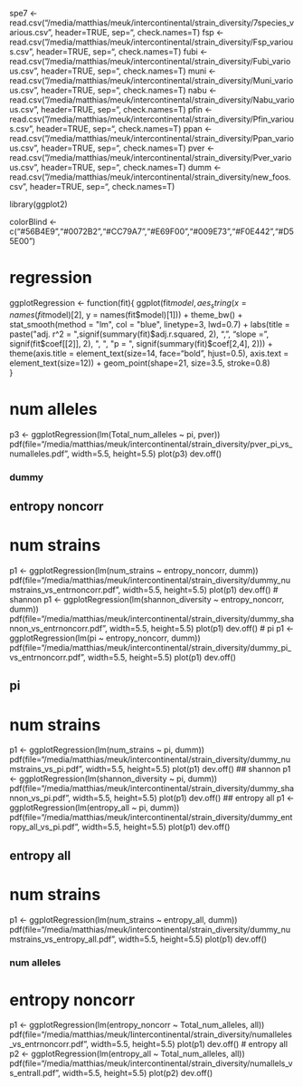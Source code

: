 spe7 <- read.csv("/media/matthias/meuk/intercontinental/strain_diversity/7species_various.csv", header=TRUE, sep="\t", check.names=T)
fsp <- read.csv("/media/matthias/meuk/intercontinental/strain_diversity/Fsp_various.csv", header=TRUE, sep="\t", check.names=T)
fubi <- read.csv("/media/matthias/meuk/intercontinental/strain_diversity/Fubi_various.csv", header=TRUE, sep="\t", check.names=T)
muni <- read.csv("/media/matthias/meuk/intercontinental/strain_diversity/Muni_various.csv", header=TRUE, sep="\t", check.names=T)
nabu <- read.csv("/media/matthias/meuk/intercontinental/strain_diversity/Nabu_various.csv", header=TRUE, sep="\t", check.names=T)
pfin <- read.csv("/media/matthias/meuk/intercontinental/strain_diversity/Pfin_various.csv", header=TRUE, sep="\t", check.names=T)
ppan <- read.csv("/media/matthias/meuk/intercontinental/strain_diversity/Ppan_various.csv", header=TRUE, sep="\t", check.names=T)
pver <- read.csv("/media/matthias/meuk/intercontinental/strain_diversity/Pver_various.csv", header=TRUE, sep="\t", check.names=T)
dumm <- read.csv("/media/matthias/meuk/intercontinental/strain_diversity/new_foos.csv", header=TRUE, sep="\t", check.names=T)

library(ggplot2)

colorBlind <- c("#56B4E9","#0072B2","#CC79A7","#E69F00","#009E73","#F0E442","#D55E00")

# regression
ggplotRegression <- function(fit){
    ggplot(fit$model, aes_string(x = names(fit$model)[2], y = names(fit$model)[1])) +
    theme_bw() +
    stat_smooth(method = "lm", col = "blue", linetype=3, lwd=0.7) +
    labs(title = paste("adj. r^2 = ",signif(summary(fit)$adj.r.squared, 2), ",  ",
                     "slope = ", signif(fit$coef[[2]], 2), ",  ",
                     "p = ", signif(summary(fit)$coef[2,4], 2))) +
    theme(axis.title = element_text(size=14, face="bold", hjust=0.5),
          axis.text = element_text(size=12)) +
    geom_point(shape=21, size=3.5, stroke=0.8)    
}

# num alleles
p3 <- ggplotRegression(lm(Total_num_alleles ~ pi, pver))
pdf(file="/media/matthias/meuk/intercontinental/strain_diversity/pver_pi_vs_numalleles.pdf", width=5.5, height=5.5)
plot(p3)
dev.off()


### dummy

## entropy noncorr
# num strains
p1 <- ggplotRegression(lm(num_strains ~ entropy_noncorr, dumm))
pdf(file="/media/matthias/meuk/intercontinental/strain_diversity/dummy_numstrains_vs_entrnoncorr.pdf", width=5.5, height=5.5)
plot(p1)
dev.off()
# shannon
p1 <- ggplotRegression(lm(shannon_diversity ~ entropy_noncorr, dumm))
pdf(file="/media/matthias/meuk/intercontinental/strain_diversity/dummy_shannon_vs_entrnoncorr.pdf", width=5.5, height=5.5)
plot(p1)
dev.off()
# pi
p1 <- ggplotRegression(lm(pi ~ entropy_noncorr, dumm))
pdf(file="/media/matthias/meuk/intercontinental/strain_diversity/dummy_pi_vs_entrnoncorr.pdf", width=5.5, height=5.5)
plot(p1)
dev.off()

## pi
# num strains
p1 <- ggplotRegression(lm(num_strains ~ pi, dumm))
pdf(file="/media/matthias/meuk/intercontinental/strain_diversity/dummy_numstrains_vs_pi.pdf", width=5.5, height=5.5)
plot(p1)
dev.off()
## shannon
p1 <- ggplotRegression(lm(shannon_diversity ~ pi, dumm))
pdf(file="/media/matthias/meuk/intercontinental/strain_diversity/dummy_shannon_vs_pi.pdf", width=5.5, height=5.5)
plot(p1)
dev.off()
## entropy all
p1 <- ggplotRegression(lm(entropy_all ~ pi, dumm))
pdf(file="/media/matthias/meuk/intercontinental/strain_diversity/dummy_entropy_all_vs_pi.pdf", width=5.5, height=5.5)
plot(p1)
dev.off()

## entropy all
# num strains
p1 <- ggplotRegression(lm(num_strains ~ entropy_all, dumm))
pdf(file="/media/matthias/meuk/intercontinental/strain_diversity/dummy_numstrains_vs_entropy_all.pdf", width=5.5, height=5.5)
plot(p1)
dev.off()

###########################################################################
### num alleles
# entropy noncorr
p1 <- ggplotRegression(lm(entropy_noncorr ~ Total_num_alleles, all))
pdf(file="/media/matthias/meuk/Iintercontinental/strain_diversity/numalleles_vs_entrnoncorr.pdf", width=5.5, height=5.5)
plot(p1)
dev.off()
# entropy all
p2 <- ggplotRegression(lm(entropy_all ~ Total_num_alleles, all))
pdf(file="/media/matthias/meuk/intercontinental/strain_diversity/numallels_vs_entrall.pdf", width=5.5, height=5.5)
plot(p2)
dev.off()



